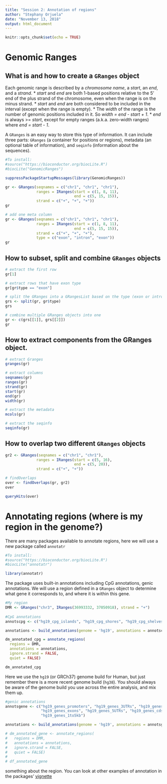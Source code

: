 ```yaml
---
title: "Session 2: Annotation of regions"
author: "Stephany Orjuela"
date: "November 13, 2018"
output: html_document
---
```


```r
knitr::opts_chunk$set(echo = TRUE)
```

# Genomic Ranges

## What is and how to create a `GRanges` object

Each genomic range is described by a *chromosome name*, a *start*, an *end*, and a *strand*. 
* *start* and *end* are both 1-based positions relative to the 5’ end of the plus strand of the chromosome, even when the range is on the minus strand.
* *start* and *end* are both considered to be included in the interval (except when the
range is empty). 
* The *width* of the range is the number of genomic positions included in it. So *width = end - start + 1*.
* *end* is always >= *start*, except for empty ranges (a.k.a.  zero-width ranges) where *end = start - 1*.

A `GRanges` is an easy way to store this type of information. It can include three parts: `GRanges` (a container for positions or regions), metadata (an optional table of information), and `seqinfo` (information about the sequences). 

```r
#To install:
#source("https://bioconductor.org/biocLite.R")
#biocLite("GenomicRanges")

suppressPackageStartupMessages(library(GenomicRanges))

gr <- GRanges(seqnames = c("chr1", "chr1", "chr1"),
              ranges = IRanges(start = c(1, 8, 11),
                               end = c(5, 15, 15)),
              strand = c("+", "+", "+"))
gr

# add one meta column
gr <- GRanges(seqnames = c("chr1", "chr1", "chr1"),
              ranges = IRanges(start = c(1, 8, 11),
                               end = c(5, 15, 15)),
              strand = c("+", "+", "+"),
              type = c("exon", "intron", "exon"))
gr
```

## How to subset, split and combine `GRanges` objects

```r
# extract the first row
gr[1]

# extract rows that have exon type
gr[gr$type == "exon"]

# split the GRanges into a GRangesList based on the type (exon or intron)
grs <- split(gr, gr$type)
grs

# combine multiple GRanges objects into one 
gr <- c(grs[[1]], grs[[2]])
gr
```


## How to extract components from the GRanges object.

```r
# extract Granges
granges(gr)

# extract columns
seqnames(gr)
ranges(gr)
strand(gr)
start(gr)
end(gr)
width(gr)

# extract the metadata
mcols(gr)

# extract the seqinfo
seqinfo(gr)

```

## How to overlap two different `GRanges` objects

```r

gr2 <- GRanges(seqnames = c("chr1", "chr1"),
              ranges = IRanges(start = c(5, 16),
                               end = c(5, 20)),
              strand = c("+", "+"))

# findOverlaps
over <- findOverlaps(gr, gr2)
over

queryHits(over)
```

# Annotating regions (where is my region in the genome?)

There are many packages available to annotate regions, here we will use a new package called `annotatr`

```r
#To install:
#source("https://bioconductor.org/biocLite.R")
#biocLite("annotatr")

library(annotatr)
```

The package uses built-in annotations including CpG annotations, genic annotations. We will use a region defined in a `GRanges` object to determine what gene it corresponds to, and where it is within this gene.

```r
#My region
DMR <- GRanges("chr3", IRanges(36993332, 37050918), strand = "+")
  
#CpG annotations
annotscpg <- c("hg19_cpg_islands", "hg19_cpg_shores", "hg19_cpg_shelves", "hg19_cpg_inter")

annotations <- build_annotations(genome = 'hg19', annotations = annotscpg)

dm_annotated_cpg = annotate_regions(
  regions = DMR,
  annotations = annotations,
  ignore.strand = FALSE,
  quiet = FALSE)

dm_annotated_cpg

```

Here we use the `hg19` (or GRCh37) genome build for Human, but just remember there is a more recent genome build (`hg38`). You should always be aware of the genome build you use across the entire analysis, and mix them up.

```r
#genic annotations
annotsgene <- c("hg19_genes_promoters", "hg19_genes_3UTRs", "hg19_genes_introns", 
                "hg19_genes_exons", "hg19_genes_5UTRs", "hg19_genes_cds", "hg19_genes_intergenic",
                "hg19_genes_1to5kb")

annotations <- build_annotations(genome = 'hg19', annotations = annotsgene)

# dm_annotated_gene <- annotate_regions(
#   regions = DMR,
#   annotations = annotations,
#   ignore.strand = FALSE,
#   quiet = FALSE)
# 
# df_annotated_gene
```

something about the region.
You can look at other examples of annotation in the packages' [vignette](http://bioconductor.org/packages/release/bioc/vignettes/annotatr/inst/doc/annotatr-vignette.html)
